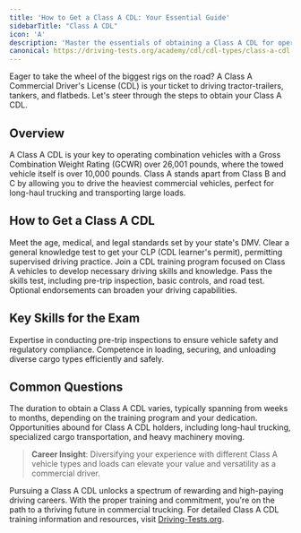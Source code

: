 ```yaml
---
title: 'How to Get a Class A CDL: Your Essential Guide'
sidebarTitle: "Class A CDL"
icon: 'A'
description: 'Master the essentials of obtaining a Class A CDL for operating heavy commercial vehicles like trucks and trailers.'
canonical: https://driving-tests.org/academy/cdl/cdl-types/class-a-cdl
---
```

<Snippet file="andrei.mdx" />
Eager to take the wheel of the biggest rigs on the road? A Class A Commercial Driver's License (CDL) is your ticket to driving tractor-trailers, tankers, and flatbeds. Let's steer through the steps to obtain your Class A CDL.

<Snippet file="class-a-diagram.mdx" />

## Overview

<AccordionGroup>
  <Accordion title="Defining a Class A CDL">
    A Class A CDL is your key to operating combination vehicles with a Gross Combination Weight Rating (GCWR) over 26,001 pounds, where the towed vehicle itself is over 10,000 pounds.
  </Accordion>

  <Accordion title="Comparing CDL Classes">
    Class A stands apart from Class B and C by allowing you to drive the heaviest commercial vehicles, perfect for long-haul trucking and transporting large loads.
  </Accordion>
</AccordionGroup>

## How to Get a Class A CDL

<Steps>
  <Step title="Check Basic Eligibility">
    Meet the age, medical, and legal standards set by your state's DMV.
  </Step>

  <Step title="Secure a Learner's Permit">
    Clear a general knowledge test to get your CLP (CDL learner's permit), permitting supervised driving practice.
  </Step>

  <Step title="Undergo Training">
    Join a CDL training program focused on Class A vehicles to develop necessary driving skills and knowledge.
  </Step>

  <Step title="Ace Skills and Endorsement Tests">
    Pass the skills test, including pre-trip inspection, basic controls, and road test. Optional endorsements can broaden your driving capabilities.
  </Step>
</Steps>

## Key Skills for the Exam

<CardGroup cols={2}>
  <Card title="Mastery in Vehicle Inspection" icon="clipboard-check">
    Expertise in conducting pre-trip inspections to ensure vehicle safety and regulatory compliance.
  </Card>

  <Card title="Proficient Cargo Handling" icon="box-open">
    Competence in loading, securing, and unloading diverse cargo types efficiently and safely.
  </Card>
</CardGroup>

## Common Questions

<AccordionGroup>
  <Accordion title="Timeframe for Class A CDL Acquisition">
    The duration to obtain a Class A CDL varies, typically spanning from weeks to months, depending on the training program and your dedication.
  </Accordion>

  <Accordion title="Career Paths with a Class A CDL">
    Opportunities abound for Class A CDL holders, including long-haul trucking, specialized cargo transportation, and heavy machinery moving.
  </Accordion>
</AccordionGroup>

> **Career Insight**: Diversifying your experience with different Class A vehicle types and loads can elevate your value and versatility as a commercial driver.

Pursuing a Class A CDL unlocks a spectrum of rewarding and high-paying driving careers. With the proper training and commitment, you're on the path to a thriving future in commercial trucking. For detailed Class A CDL training information and resources, visit [Driving-Tests.org](https://driving-tests.org).

<Snippet file="cdl-premium.mdx" />
